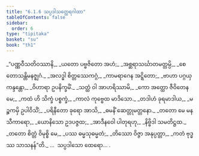 ```yaml
---
title: "6.1.6 သပ္ပဒါသတ္ထေရဂါထာ"
tableOfContents: false
sidebar:
  order: 6
type: "tipitaka"
basket: "su"
book: "th1"
---
```



<DynamicBreadcrumb />

<Division number="405" book="th1" e="ch" v="19" p="285">

<Paragraph number="678" type="verses" book="th1">
_“ပဏ္ဏဝီသတိဝဿာနိ,_  
_ယတော ပဗ္ဗဇိတော အဟံ;_  
_အစ္ဆရာသင်္ဃာတမတ္တမ္ပိ,_  
_စေတောသန္တိမနဇ္ဈဂံ._  

</Paragraph>

</Division>
<Division number="406" book="th1" e="ch" v="19" p="285">

<Paragraph number="679" type="verses" book="th1">
_အလဒ္ဓါ စိတ္တဿေကဂ္ဂံ,_  
_ကာမရာဂေန အဋ္ဋိတော;_  
_ဗာဟာ ပဂ္ဂယှ ကန္ဒန္တော,_  
_ဝိဟာရာ ဥပနိက္ခမိံ._  

</Paragraph>

</Division>
<Division number="407" book="th1" e="ch" v="19" p="285">

<Paragraph number="680" type="verses" book="th1">
_သတ္ထံ ဝါ အာဟရိဿာမိ,_  
_ကော အတ္ထော ဇီဝိတေန မေ;_  
_ကထံ ဟိ သိက္ခံ ပစ္စက္ခံ,_  
_ကာလံ ကုဗ္ဗေထ မာဒိသော._  

</Paragraph>

</Division>
<Division number="408" book="th1" e="ch" v="19" p="285">

<Paragraph number="681" type="verses" book="th1">
_တဒါဟံ ခုရမာဒါယ,_  
_မဉ္စကမှိ ဥပါဝိသိံ;_  
_ပရိနီတော ခုရော အာသိ,_  
_ဓမနိံ ဆေတ္တုမတ္တနော._  

</Paragraph>

</Division>
<Division number="409" book="th1" e="ch" v="19" p="285">

<Paragraph number="682" type="verses" book="th1">
_တတော မေ မနသီကာရော,_  
_ယောနိသော ဥဒပဇ္ဇထ;_  
_အာဒီနဝေါ ပါတုရဟု,_  
_နိဗ္ဗိဒါ သမတိဋ္ဌထ._  

</Paragraph>

</Division>
<Division number="410" book="th1" e="ch" v="19" p="285">

<Paragraph number="683" type="verses" book="th1">
_တတော စိတ္တံ ဝိမုစ္စိ မေ,_  
_ပဿ ဓမ္မသုဓမ္မတံ;_  
_တိဿော ဝိဇ္ဇာ အနုပ္ပတ္တာ,_  
_ကတံ ဗုဒ္ဓဿ သာသနန်”တိ._  


</Paragraph>
</Division>

<Paragraph number="684" type="center" book="th1">
…  သပ္ပဒါသော ထေရော… .
</Paragraph>